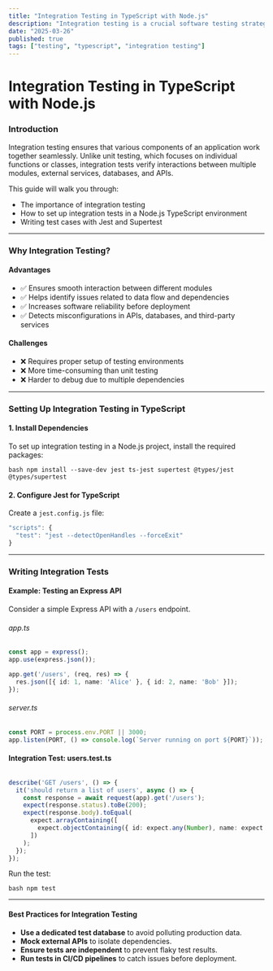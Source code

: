 ```yaml
---
title: "Integration Testing in TypeScript with Node.js"
description: "Integration testing is a crucial software testing strategy that ensures different modules and components of an application work together as expected. This guide explores integration testing in TypeScript with Node.js, covering its importance, best practices, and practical examples using popular testing frameworks."
date: "2025-03-26"
published: true
tags: ["testing", "typescript", "integration testing"]
---
```


# Integration Testing in TypeScript with Node.js

### Introduction

Integration testing ensures that various components of an application work together seamlessly. Unlike unit testing, which focuses on individual functions or classes, integration tests verify interactions between multiple modules, external services, databases, and APIs.

This guide will walk you through:

- The importance of integration testing
- How to set up integration tests in a Node.js TypeScript environment
- Writing test cases with Jest and Supertest

---

### Why Integration Testing?

#### Advantages

- ✅ Ensures smooth interaction between different modules
- ✅ Helps identify issues related to data flow and dependencies
- ✅ Increases software reliability before deployment
- ✅ Detects misconfigurations in APIs, databases, and third-party services

#### Challenges

- ❌ Requires proper setup of testing environments
- ❌ More time-consuming than unit testing
- ❌ Harder to debug due to multiple dependencies

---

### Setting Up Integration Testing in TypeScript

#### 1. Install Dependencies

To set up integration testing in a Node.js project, install the required packages:

```bash npm install --save-dev jest ts-jest supertest @types/jest @types/supertest```

#### 2. Configure Jest for TypeScript

Create a ```jest.config.js``` file:

```typescript
"scripts": {
  "test": "jest --detectOpenHandles --forceExit"
}
```

---

### Writing Integration Tests

#### Example: Testing an Express API

Consider a simple Express API with a ```/users``` endpoint.

###### app.ts

```typescript
const app = express();
app.use(express.json());

app.get('/users', (req, res) => {
  res.json([{ id: 1, name: 'Alice' }, { id: 2, name: 'Bob' }]);
});

```

###### server.ts

```typescript
const PORT = process.env.PORT || 3000;
app.listen(PORT, () => console.log(`Server running on port ${PORT}`));
```

#### Integration Test: users.test.ts

```typescript

describe('GET /users', () => {
  it('should return a list of users', async () => {
    const response = await request(app).get('/users');
    expect(response.status).toBe(200);
    expect(response.body).toEqual(
      expect.arrayContaining([
        expect.objectContaining({ id: expect.any(Number), name: expect.any(String) })
      ])
    );
  });
});
```

Run the test:

```bash npm test```

---

#### Best Practices for Integration Testing

- **Use a dedicated test database** to avoid polluting production data.
- **Mock external APIs** to isolate dependencies.
- **Ensure tests are independent** to prevent flaky test results.
- **Run tests in CI/CD pipelines** to catch issues before deployment.